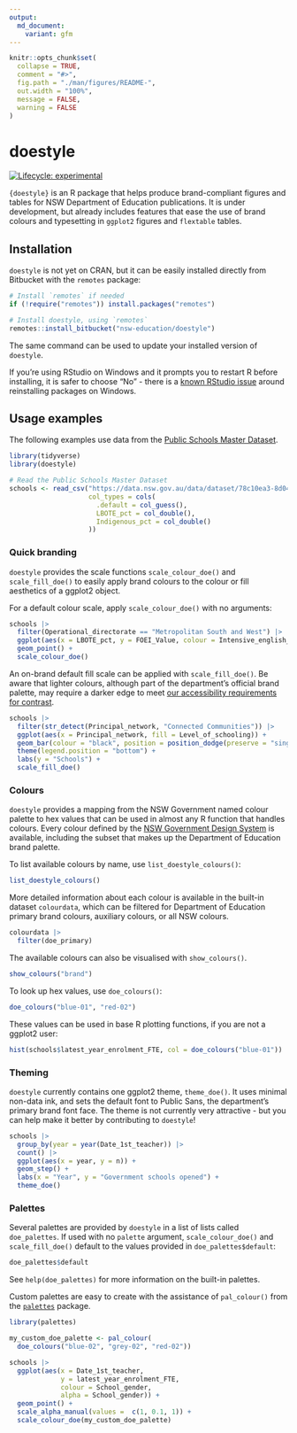 ```yaml
---
output: 
  md_document:
    variant: gfm
---
```


<!-- README.md is generated from README.Rmd. Please edit that file -->

```r
knitr::opts_chunk$set(
  collapse = TRUE,
  comment = "#>",
  fig.path = "./man/figures/README-",
  out.width = "100%",
  message = FALSE,
  warning = FALSE
)
```

# doestyle

<!-- badges: start -->
[![Lifecycle: experimental](https://img.shields.io/badge/lifecycle-experimental-orange.svg)](https://lifecycle.r-lib.org/articles/stages.html#experimental)
<!-- badges: end -->

`{doestyle}` is an R package that helps produce brand-compliant figures and tables for NSW Department of Education publications. It is under development, but already includes features that ease the use of brand colours and typesetting in `ggplot2` figures and `flextable` tables.

## Installation

`doestyle` is not yet on CRAN, but it can be easily installed directly from Bitbucket with the `remotes` package:

```r
# Install `remotes` if needed
if (!require("remotes")) install.packages("remotes")

# Install doestyle, using `remotes`
remotes::install_bitbucket("nsw-education/doestyle")
```

The same command can be used to update your installed version of `doestyle`.

If you're using RStudio on Windows and it prompts you to restart R before installing, it is safer to choose "No" - there is a [known RStudio issue](https://github.com/rstudio/rstudio/issues/2656) around reinstalling packages on Windows.

## Usage examples

The following examples use data from the [Public Schools Master Dataset](https://data.nsw.gov.au/search/dataset/ds-nsw-ckan-78c10ea3-8d04-4c9c-b255-bbf8547e37e7/).

```r
library(tidyverse)
library(doestyle)

# Read the Public Schools Master Dataset
schools <- read_csv("https://data.nsw.gov.au/data/dataset/78c10ea3-8d04-4c9c-b255-bbf8547e37e7/resource/3e6d5f6a-055c-440d-a690-fc0537c31095/download/master_dataset.csv",
                    col_types = cols(
                      .default = col_guess(),
                      LBOTE_pct = col_double(),
                      Indigenous_pct = col_double()
                    ))
```

### Quick branding

`doestyle` provides the scale functions `scale_colour_doe()` and `scale_fill_doe()` to easily apply brand colours to the colour or fill aesthetics of a ggplot2 object.

For a default colour scale, apply `scale_colour_doe()` with no arguments:

```r
schools |>
  filter(Operational_directorate == "Metropolitan South and West") |>
  ggplot(aes(x = LBOTE_pct, y = FOEI_Value, colour = Intensive_english_centre)) +
  geom_point() +
  scale_colour_doe()
```

An on-brand default fill scale can be applied with `scale_fill_doe()`. Be aware that lighter colours, although part of the department's official brand palette, may require a darker edge to meet [our accessibility requirements for contrast](https://brand.education.nsw.gov.au/content/edam/en/brand-guideline.html). 


```r
schools |>
  filter(str_detect(Principal_network, "Connected Communities")) |>
  ggplot(aes(x = Principal_network, fill = Level_of_schooling)) +
  geom_bar(colour = "black", position = position_dodge(preserve = "single")) +
  theme(legend.position = "bottom") +
  labs(y = "Schools") +
  scale_fill_doe()
```

### Colours

`doestyle` provides a mapping from the NSW Government named colour palette to hex values that can be used in almost any R function that handles colours. Every colour defined by the [NSW Government Design System](https://digitalnsw.github.io/nsw-design-system/core/colour/index.html) is available, including the subset that makes up the Department of Education brand palette. 

To list available colours by name, use `list_doestyle_colours()`:

```r
list_doestyle_colours()
```

More detailed information about each colour is available in the built-in dataset `colourdata`, which can be filtered for Department of Education primary brand colours, auxiliary colours, or all NSW colours.

```r
colourdata |>
  filter(doe_primary)
```

The available colours can also be visualised with `show_colours()`.

```r
show_colours("brand")
```

To look up hex values, use `doe_colours()`:

```r
doe_colours("blue-01", "red-02")
```

These values can be used in base R plotting functions, if you are not a ggplot2 user:

```r
hist(schools$latest_year_enrolment_FTE, col = doe_colours("blue-01"))
```

### Theming

`doestyle` currently contains one ggplot2 theme, `theme_doe()`. It uses minimal non-data ink, and sets the default font to Public Sans, the department's primary brand font face. The theme is not currently very attractive - but you can help make it better by contributing to `doestyle`!

```r
schools |>
  group_by(year = year(Date_1st_teacher)) |>
  count() |>
  ggplot(aes(x = year, y = n)) +
  geom_step() +
  labs(x = "Year", y = "Government schools opened") +
  theme_doe()
```

### Palettes

Several palettes are provided by `doestyle` in a list of lists called `doe_palettes`. If used with no `palette` argument, `scale_colour_doe()` and `scale_fill_doe()` default to the values provided in `doe_palettes$default`:

```r
doe_palettes$default
```

See `help(doe_palettes)` for more information on the built-in palettes.

Custom palettes are easy to create with the assistance of `pal_colour()` from the [`palettes`](https://mccarthy-m-g.github.io/palettes/) package.

```r
library(palettes)

my_custom_doe_palette <- pal_colour(
  doe_colours("blue-02", "grey-02", "red-02"))

schools |>
  ggplot(aes(x = Date_1st_teacher,
             y = latest_year_enrolment_FTE,
             colour = School_gender,
             alpha = School_gender)) +
  geom_point() +
  scale_alpha_manual(values =  c(1, 0.1, 1)) +
  scale_colour_doe(my_custom_doe_palette)
```

